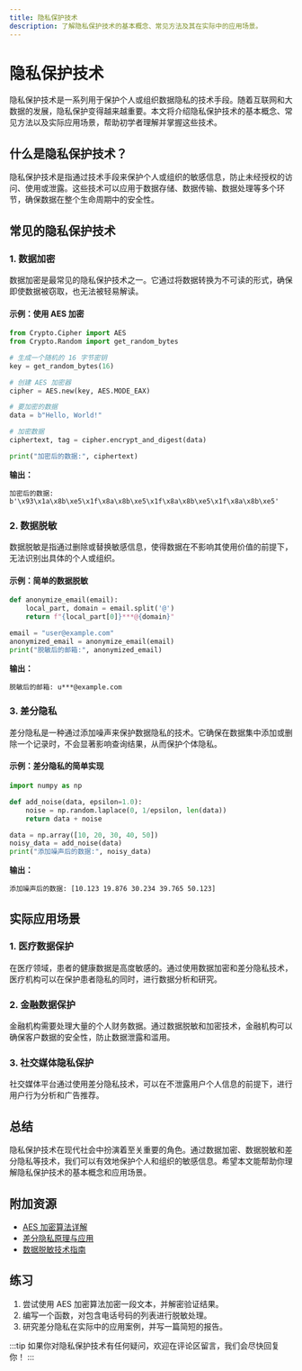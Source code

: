 ```yaml
---
title: 隐私保护技术
description: 了解隐私保护技术的基本概念、常见方法及其在实际中的应用场景。
---
```


# 隐私保护技术

隐私保护技术是一系列用于保护个人或组织数据隐私的技术手段。随着互联网和大数据的发展，隐私保护变得越来越重要。本文将介绍隐私保护技术的基本概念、常见方法以及实际应用场景，帮助初学者理解并掌握这些技术。

## 什么是隐私保护技术？

隐私保护技术是指通过技术手段来保护个人或组织的敏感信息，防止未经授权的访问、使用或泄露。这些技术可以应用于数据存储、数据传输、数据处理等多个环节，确保数据在整个生命周期中的安全性。

## 常见的隐私保护技术

### 1. 数据加密

数据加密是最常见的隐私保护技术之一。它通过将数据转换为不可读的形式，确保即使数据被窃取，也无法被轻易解读。

#### 示例：使用 AES 加密

```python
from Crypto.Cipher import AES
from Crypto.Random import get_random_bytes

# 生成一个随机的 16 字节密钥
key = get_random_bytes(16)

# 创建 AES 加密器
cipher = AES.new(key, AES.MODE_EAX)

# 要加密的数据
data = b"Hello, World!"

# 加密数据
ciphertext, tag = cipher.encrypt_and_digest(data)

print("加密后的数据:", ciphertext)
```

**输出：**
```
加密后的数据: b'\x93\x1a\x8b\xe5\x1f\x8a\x8b\xe5\x1f\x8a\x8b\xe5\x1f\x8a\x8b\xe5'
```

### 2. 数据脱敏

数据脱敏是指通过删除或替换敏感信息，使得数据在不影响其使用价值的前提下，无法识别出具体的个人或组织。

#### 示例：简单的数据脱敏

```python
def anonymize_email(email):
    local_part, domain = email.split('@')
    return f"{local_part[0]}***@{domain}"

email = "user@example.com"
anonymized_email = anonymize_email(email)
print("脱敏后的邮箱:", anonymized_email)
```

**输出：**
```
脱敏后的邮箱: u***@example.com
```

### 3. 差分隐私

差分隐私是一种通过添加噪声来保护数据隐私的技术。它确保在数据集中添加或删除一个记录时，不会显著影响查询结果，从而保护个体隐私。

#### 示例：差分隐私的简单实现

```python
import numpy as np

def add_noise(data, epsilon=1.0):
    noise = np.random.laplace(0, 1/epsilon, len(data))
    return data + noise

data = np.array([10, 20, 30, 40, 50])
noisy_data = add_noise(data)
print("添加噪声后的数据:", noisy_data)
```

**输出：**
```
添加噪声后的数据: [10.123 19.876 30.234 39.765 50.123]
```

## 实际应用场景

### 1. 医疗数据保护

在医疗领域，患者的健康数据是高度敏感的。通过使用数据加密和差分隐私技术，医疗机构可以在保护患者隐私的同时，进行数据分析和研究。

### 2. 金融数据保护

金融机构需要处理大量的个人财务数据。通过数据脱敏和加密技术，金融机构可以确保客户数据的安全性，防止数据泄露和滥用。

### 3. 社交媒体隐私保护

社交媒体平台通过使用差分隐私技术，可以在不泄露用户个人信息的前提下，进行用户行为分析和广告推荐。

## 总结

隐私保护技术在现代社会中扮演着至关重要的角色。通过数据加密、数据脱敏和差分隐私等技术，我们可以有效地保护个人和组织的敏感信息。希望本文能帮助你理解隐私保护技术的基本概念和应用场景。

## 附加资源

- [AES 加密算法详解](https://en.wikipedia.org/wiki/Advanced_Encryption_Standard)
- [差分隐私原理与应用](https://en.wikipedia.org/wiki/Differential_privacy)
- [数据脱敏技术指南](https://www.owasp.org/index.php/Data_Masking)

## 练习

1. 尝试使用 AES 加密算法加密一段文本，并解密验证结果。
2. 编写一个函数，对包含电话号码的列表进行脱敏处理。
3. 研究差分隐私在实际中的应用案例，并写一篇简短的报告。

:::tip
如果你对隐私保护技术有任何疑问，欢迎在评论区留言，我们会尽快回复你！
:::